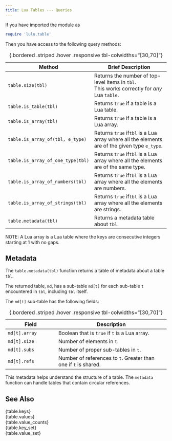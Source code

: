```yaml
---
title: Lua Tables --- Queries
---
```


If you have imported the module as
```lua
require 'lulu.table'
```
Then you have access to the following query methods:

Method                           | Brief Description
-------------------------------- | ----------------------------------------------------------------
`table.size(tbl)`                | Returns the number of top-level items in `tbl`. <br> This works correctly for *any* Lua `table`.
`table.is_table(tbl)`            | Returns `true` if a table is a Lua table.
`table.is_array(tbl)`            | Returns `true` if a table is a Lua array.
`table.is_array_of(tbl, e_type)` | Returns `true` if`tbl` is a Lua array where all the elements are of the given type `e_type`.
`table.is_array_of_one_type(tbl)`| Returns `true` if`tbl` is a Lua array where all the elements are of the same type.
`table.is_array_of_numbers(tbl)` | Returns `true` if`tbl` is a Lua array where all the elements are numbers.
`table.is_array_of_strings(tbl)` | Returns `true` if`tbl` is a Lua array where all the elements are strings.
`table.metadata(tbl)`            | Returns a metadata table about `tbl`.
: {.bordered .striped .hover .responsive tbl-colwidths="[30,70]"}

NOTE: A Lua array is a Lua table where the keys are consecutive integers starting at 1 with no gaps.

## Metadata

The `table.metadata(tbl)` function returns a table of metadata about a table `tbl`.

The returned table, `md`, has a sub-table `md[t]` for each sub-table `t` encountered in `tbl`, including `tbl` itself.

The `md[t]` sub-table has the following fields:

Field                         | Description
----------------------------- | ----------------------------------------------------------------
`md[t].array`                 | Boolean that is `true` if `t` is a Lua array.
`md[t].size`                  | Number of elements in `t`.
`md[t].subs`                  | Number of proper sub-tables in `t`.
`md[t].refs`                  | Number of references to `t`. Greater than one if `t` is shared.
: {.bordered .striped .hover .responsive tbl-colwidths="[30,70]"}

This metadata helps understand the structure of a table.
The `metadata` function can handle tables that contain circular references.

## See Also

{table.keys}          <br>
{table.values}        <br>
{table.value_counts}  <br>
{table.key_set}       <br>
{table.value_set}
